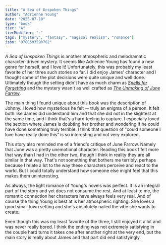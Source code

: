 ```yaml
---
title: "A Sea of Unspoken Things"
author: "Adrienne Young"
date: "2025-07-10"
type: "book"
tier: "A"
tierModifier: "-"
tags: ["mystery", "fantasy", "magical realism", "romance"]
isbn: "9780593598702"
---
```


*A Sea of Unspoken Things* is another atmospheric and melodramatic character-driven mystery. It seems like Adrienne Young has found a new genre for herself, and I love it! Unfortunately, this was probably my least favorite of her three such stories so far. I did enjoy James' character and I thought some of the plot decisions were quite unique and well done. Ultimately though the setting didn't have as much charm as [*Spells for Forgetting*](spells-for-forgetting) and the mystery wasn't as well crafted as [*The Unmaking of June Farrow*](june-farrow).

The main thing I found unique about this book was the description of Johnny. I loved how mysterious he felt -- truly an enigma of a person. It felt both like James did understand him and that she did not in the slightest at the same time, and I think that's a hard feeling to capture. I especially loved the section where James is doubting her brother and wondering if he could have done something truly terrible. I think that question of "could someone I love have really done this" is so interesting and not very explored.

This story also reminded me of a friend's critique of June Farrow. Namely that June was a pretty unemotional character. Reading this book I felt more that way than I had in the other two, though I think in reality they are all similar in that way. That's not something that bothers me terribly, perhaps because I relate a lot to the way these characters perceive and react to the world. But I could totally understand how someone else might feel that this makes them uninteresting.

As always, the light romance of Young's novels was perfect. It is an integral part of the story and yet does not consume the rest. And at least to me, the romantic connection her characters have always feels very real. And of course the thing Young is best at is her atmospheric righting. She loves a good small town setting and she's absolutely nailed the vibe she wants to create.

Even though this was my least favorite of the three, I still enjoyed it a lot and was never really bored. I think the ending was not extremely satisfying in the couple hard turns it takes one after another right at the very end, but the main story is really about James and that part did end satisfyingly.

